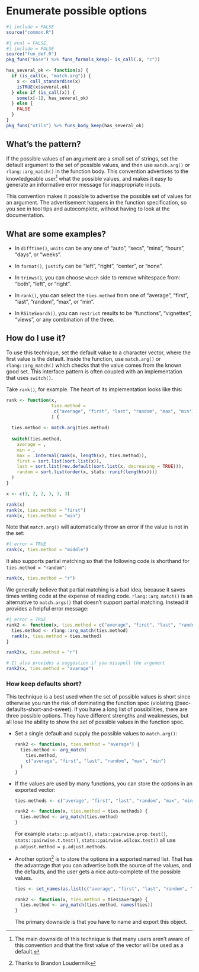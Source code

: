 # Enumerate possible options {#sec-enumerate-options}

```r
#| include = FALSE
source("common.R")
```

```r
#| eval = FALSE,
#| include = FALSE
source("fun_def.R")
pkg_funs("base") %>% funs_formals_keep(~ is_call(.x, "c"))

has_several_ok <- function(x) {
  if (is_call(x, "match.arg")) {
    x <- call_standardise(x)
    isTRUE(x$several.ok)
  } else if (is_call(x)) {
    some(x[-1], has_several_ok)
  } else {
    FALSE
  }
}
pkg_funs("utils") %>% funs_body_keep(has_several_ok)
```

## What's the pattern?

If the possible values of an argument are a small set of strings, set the default argument to the set of possible values, and then use `match.arg()` or `rlang::arg_match()` in the function body.
This convention advertises to the knowledgeable user[^enumerate-options-1] what the possible values, and makes it easy to generate an informative error message for inappropriate inputs.

[^enumerate-options-1]: The main downside of this technique is that many users aren't aware of this convention and that the first value of the vector will be used as a default.

This convention makes it possible to advertise the possible set of values for an argument.
The advertisement happens in the function specification, so you see in tool tips and autocomplete, without having to look at the documentation.

## What are some examples?

-   In `difftime()`, `units` can be any one of "auto", "secs", "mins", "hours", "days", or "weeks".

-   In `format()`, `justify` can be "left", "right", "center", or "none".

-   In `trimws()`, you can choose `which` side to remove whitespace from: "both", "left", or "right".

-   In `rank()`, you can select the `ties.method` from one of "average", "first", "last", "random", "max", or "min".

-   In `RSiteSearch()`, you can `restrict` results to be "functions", "vignettes", "views", or any combination of the three.

## How do I use it?

To use this technique, set the default value to a character vector, where the first value is the default.
Inside the function, use `match.arg()` or `rlang::arg_match()` which checks that the value comes from the known good set.
This interface pattern is often coupled with an implementation that uses `switch()`.

Take `rank()`, for example.
The heart of its implementation looks like this:

```r
rank <- function(x, 
                 ties.method = 
                  c("average", "first", "last", "random", "max", "min")
                 ) {
  
  ties.method <- match.arg(ties.method)
  
  switch(ties.method, 
    average = , 
    min = , 
    max = .Internal(rank(x, length(x), ties.method)), 
    first = sort.list(sort.list(x)),
    last = sort.list(rev.default(sort.list(x, decreasing = TRUE))), 
    random = sort.list(order(x, stats::runif(length(x))))
  )
}

x <- c(1, 2, 2, 3, 3, 3)

rank(x)
rank(x, ties.method = "first")
rank(x, ties.method = "min")
```

Note that `match.arg()` will automatically throw an error if the value is not in the set:

```r
#| error = TRUE
rank(x, ties.method = "middle")
```

It also supports partial matching so that the following code is shorthand for `ties.method = "random"`:

```r
rank(x, ties.method = "r")
```

We generally believe that partial matching is a bad idea, because it saves times writing code at the expense of reading code.
`rlang::arg_match()` is an alternative to `match.args()` that doesn't support partial matching.
Instead it provides a helpful error message:

```r
#| error = TRUE
rank2 <- function(x, ties.method = c("average", "first", "last", "random", "max", "min")) {
  ties.method <- rlang::arg_match(ties.method)
  rank(x, ties.method = ties.method)
}

rank2(x, ties.method = "r")

# It also provides a suggestion if you misspell the argument
rank2(x, ties.method = "avarage")
```

### How keep defaults short?

This technique is a best used when the set of possible values is short since otherwise you run the risk of dominating the function spec (violating @sec-defaults-short-and-sweet).
If you have a long list of possibilities, there are three possible options.
They have different strengths and weaknesses, but all lose the ability to show the set of possible values in the function spec.

-   Set a single default and supply the possible values to `match.arg()`:

    ```r
    rank2 <- function(x, ties.method = "average") {
      ties.method <- arg_match(
        ties.method, 
        c("average", "first", "last", "random", "max", "min")
      )
    }
    ```

-   If the values are used by many functions, you can store the options in an exported vector:

    ```r
    ties.methods <- c("average", "first", "last", "random", "max", "min")

    rank2 <- function(x, ties.method = ties.methods) {
      ties.method <- arg_match(ties.method)
    }
    ```

    For example `stats::p.adjust()`, `stats::pairwise.prop.test()`, `stats::pairwise.t.test()`, `stats::pairwise.wilcox.test()` all use `p.adjust.method = p.adjust.methods`.

-   Another option[^enumerate-options-2] is to store the options in a exported named list.
    That has the advantage that you can advertise both the source of the values, and the defaults, and the user gets a nice auto-complete of the possible values.

    ```r
    ties <- set_names(as.list(c("average", "first", "last", "random", "max", "min")))

    rank2 <- function(x, ties.method = ties$average) {
      ties.method <- arg_match(ties.method, names(ties))
    }
    ```

    The primary downside is that you have to name and export this object.

[^enumerate-options-2]: Thanks to Brandon Loudermilk
